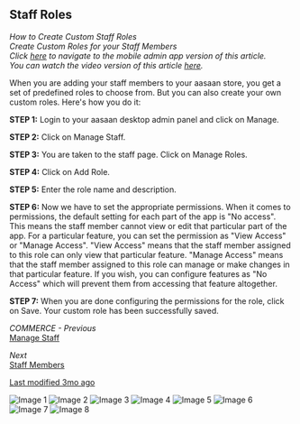 ## Staff Roles

*How to Create Custom Staff Roles*  
*Create Custom Roles for your Staff Members*  
*Click [here](#) to navigate to the mobile admin app version of this article.*  
*You can watch the video version of this article [here](#).*  

When you are adding your staff members to your aasaan store, you get a set of predefined roles to choose from. But you can also create your own custom roles. Here's how you do it:

**STEP 1:**
Login to your aasaan desktop admin panel and click on Manage.

**STEP 2:**
Click on Manage Staff.

**STEP 3:**
You are taken to the staff page. Click on Manage Roles.

**STEP 4:**
Click on Add Role.

**STEP 5:**
Enter the role name and description.

**STEP 6:**
Now we have to set the appropriate permissions. When it comes to permissions, the default setting for each part of the app is "No access". This means the staff member cannot view or edit that particular part of the app.
For a particular feature, you can set the permission as "View Access" or "Manage Access".
"View Access" means that the staff member assigned to this role can only view that particular feature.
"Manage Access" means that the staff member assigned to this role can manage or make changes in that particular feature.
If you wish, you can configure features as "No Access" which will prevent them from accessing that feature altogether.

**STEP 7:**
When you are done configuring the permissions for the role, click on Save.
Your custom role has been successfully saved.

*COMMERCE - Previous*  
[Manage Staff](#)

*Next*  
[Staff Members](#)

[Last modified 3mo ago](#)

![Image 1](https://cdn.aasaan.app/docs/staff/staff_1.png)
![Image 2](https://cdn.aasaan.app/docs/staff/staff_2.png)
![Image 3](https://cdn.aasaan.app/docs/staff/staff_3.png)
![Image 4](https://cdn.aasaan.app/docs/staff/staff_4.png)
![Image 5](https://cdn.aasaan.app/docs/staff/staff_5.png)
![Image 6](https://cdn.aasaan.app/docs/staff/staff_6.png)
![Image 7](https://cdn.aasaan.app/docs/staff/staff_7.png)
![Image 8](https://cdn.aasaan.app/docs/staff/staff_8.png)
